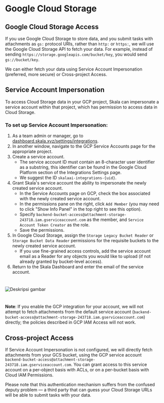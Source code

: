# Google Cloud Storage

## Google Cloud Storage Access

If you use Google Cloud Storage to store data, and you submit tasks with attachments as `gs:` protocol URIs, rather than `http:` or `https:`, we will use the Google Cloud Storage API to fetch your data. For example, instead of sending `https://storage.googleapis.com/bucket/key`, you would send `gs://bucket/key`.

We can either fetch your data using Service Account Impersonation (preferred, more secure) or Cross-project Access.

## Service Account Impersonation

To access Cloud Storage data in your GCP project, Skala can impersonate a service account within that project, which has permission to access data in Cloud Storage.

### To set up Service Account Impersonation:

1. As a team admin or manager, go to [dashboard.skala.xyz/settings/integrations](https://dashboard.skala.xyz/settings/integrations).
2. In another window, navigate to the GCP Service Accounts page for the appropriate project.
3. Create a service account.
   - The service account ID must contain an 8-character user identifier as a substring, this identifier can be found in the Google Cloud Platform section of the Integrations Settings page.
   - We suggest the ID `skalaai-integrations-{uid}`.
4. Grant Skala's service account the ability to impersonate the newly created service account.
   - In the Service Accounts page on GCP, check the box associated with the newly created service account.
   - In the permissions pane on the right, click `Add Member` (you may need to click "Show Info Panel" in the top right to see this option).
   - Specify `backend-bucket-access@attachment-storage-243718.iam.gserviceaccount.com` as the member, and `Service Account Token Creator` as the role.
   - Save the permissions.
5. In Google Cloud Storage, assign the `Storage Legacy Bucket Reader` or `Storage Bucket Data Reader` permissions for the requisite buckets to the newly created service account.
   - If you use fine-grained access controls, add the service account email as a Reader for any objects you would like to upload (if not already granted by bucket-level access).
6. Return to the Skala Dashboard and enter the email of the service account.

#

![Deskripsi gambar](/img/21eec7b-Screen_Shot_2020-06-11_at_2.webp)

#

**Note**: If you enable the GCP integration for your account, we will not attempt to fetch attachments from the default service account (`backend-bucket-access@attachment-storage-243718.iam.gserviceaccount.com`) directly; the policies described in GCP IAM Access will not work.

## Cross-project Access

If Service Account Impersonation is not configured, we will directly fetch attachments from your GCS bucket, using the GCP service account `backend-bucket-access@attachment-storage-243718.iam.gserviceaccount.com`. You can grant access to this service account on a per-object basis with ACLs, or on a per-bucket basis with Cloud IAM Permissions.

Please note that this authentication mechanism suffers from the confused deputy problem — a third party that can guess your Cloud Storage URLs will be able to submit tasks with your data.

